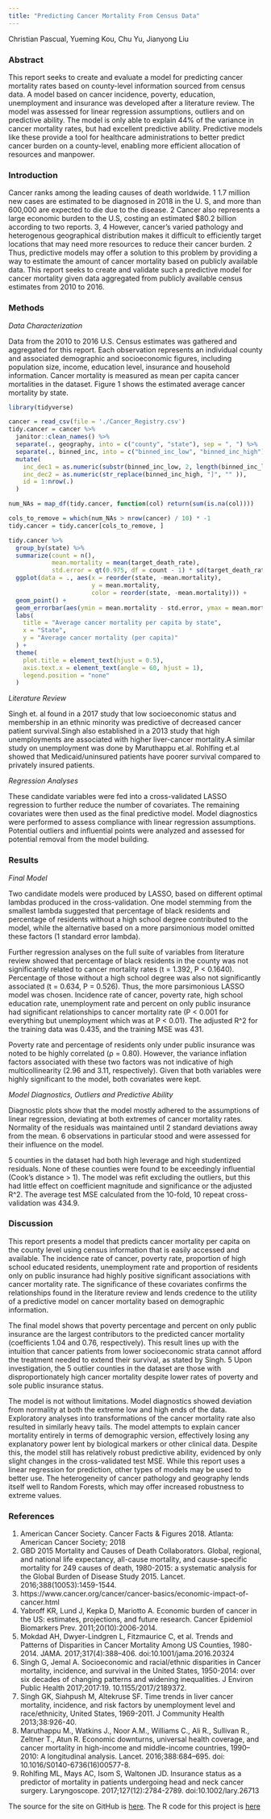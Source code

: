 ```yaml
---
title: "Predicting Cancer Mortality From Census Data"
---
```


Christian Pascual, Yueming Kou, Chu Yu, Jianyong Liu

### Abstract

This report seeks to create and evaluate a model for predicting cancer mortality rates
based on county-level information sourced from census data. A model based on cancer
incidence, poverty, education, unemployment and insurance was developed after a literature
review. The model was assessed for linear regression assumptions, outliers and on predictive
ability. The model is only able to explain 44% of the variance in cancer mortality rates, but had
excellent predictive ability. Predictive models like these provide a tool for healthcare
administrations to better predict cancer burden on a county-level, enabling more efficient
allocation of resources and manpower.

### Introduction

Cancer ranks among the leading causes of death worldwide.
1 1.7 million new cases are
estimated to be diagnosed in 2018 in the U. S, and more than 600,000 are expected to die due
to the disease.
2 Cancer also represents a large economic burden to the U.S, costing an
estimated $80.2 billion according to two reports.
3, 4 However, cancer’s varied pathology and
heterogenous geographical distribution makes it difficult to efficiently target locations that may
need more resources to reduce their cancer burden.
2 Thus, predictive models may offer a
solution to this problem by providing a way to estimate the amount of cancer mortality based
on publicly available data.
This report seeks to create and validate such a predictive model for cancer mortality
given data aggregated from publicly available census estimates from 2010 to 2016.

### Methods

*Data Characterization*

Data from the 2010 to 2016 U.S. Census estimates was gathered and aggregated for
this report. Each observation represents an individual county and associated demographic and
socioeconomic figures, including population size, income, education level, insurance and
household information.
Cancer mortality is measured as mean per capita cancer mortalities in the dataset.
Figure 1 shows the estimated average cancer mortality by state.

```r
library(tidyverse)

cancer = read_csv(file = './Cancer_Registry.csv')
tidy.cancer = cancer %>% 
  janitor::clean_names() %>% 
  separate(., geography, into = c("county", "state"), sep = ", ") %>% 
  separate(., binned_inc, into = c("binned_inc_low", "binned_inc_high"), sep = ", ") %>% 
  mutate(
    inc_dec1 = as.numeric(substr(binned_inc_low, 2, length(binned_inc_low))),
    inc_dec2 = as.numeric(str_replace(binned_inc_high, "]", "" )),
    id = 1:nrow(.)
  ) 

num_NAs = map_df(tidy.cancer, function(col) return(sum(is.na(col))))

cols_to_remove = which(num_NAs > nrow(cancer) / 10) * -1
tidy.cancer = tidy.cancer[cols_to_remove, ]

tidy.cancer %>% 
  group_by(state) %>% 
  summarize(count = n(),
            mean.mortality = mean(target_death_rate),
            std.error = qt(0.975, df = count - 1) * sd(target_death_rate)/sqrt(count) ) %>% 
  ggplot(data = ., aes(x = reorder(state, -mean.mortality), 
                       y = mean.mortality, 
                       color = reorder(state, -mean.mortality))) +
  geom_point() +
  geom_errorbar(aes(ymin = mean.mortality - std.error, ymax = mean.mortality + std.error)) +
  labs(
    title = "Average cancer mortality per capita by state",
    x = "State",
    y = "Average cancer mortality (per capita)"
  ) +
  theme(
    plot.title = element_text(hjust = 0.5),
    axis.text.x = element_text(angle = 60, hjust = 1),
    legend.position = "none"
  )
```

*Literature Review*

Singh et. al found in a 2017 study that low socioeconomic status and membership in an ethnic minority was predictive of decreased cancer patient survival.Singh also established in a 2013 study that high unemployments are associated with higher liver-cancer mortality.A similar study on unemployment was done by Maruthappu et.al. Rohlfing et.al showed that
Medicaid/uninsured patients have poorer survival compared to privately insured patients.

*Regression Analyses*

These candidate variables were fed into a cross-validated LASSO regression to further reduce the number of covariates. The remaining covariates were then used as the final predictive model. Model diagnostics were performed to assess compliance with linear regression assumptions. Potential outliers and influential points were analyzed and assessed
for potential removal from the model building.

### Results

*Final Model*

Two candidate models were produced by LASSO, based on different optimal lambdas
produced in the cross-validation. One model stemming from the smallest lambda suggested
that percentage of black residents and percentage of residents without a high school degree
contributed to the model, while the alternative based on a more parsimonious model omitted
these factors (1 standard error lambda). 

Further regression analyses on the full suite of variables from literature review showed
that percentage of black residents in the county was not significantly related to cancer
mortality rates (t = 1.392, P < 0.1640). Percentage of those without a high school degree was
also not significantly associated (t = 0.634, P = 0.526).
Thus, the more parsimonious LASSO model was chosen. Incidence rate of cancer,
poverty rate, high school education rate, unemployment rate and percent on only public
insurance had significant relationships to cancer mortality rate (P < 0.001 for everything but
unemployment which was at P < 0.01). The adjusted R^2
for the training data was 0.435, and the
training MSE was 431.

Poverty rate and percentage of residents only under public insurance was noted to be
highly correlated (⍴ = 0.80). However, the variance inflation factors associated with these two
factors was not indicative of high multicollinearity (2.96 and 3.11, respectively). Given that both
variables were highly significant to the model, both covariates were kept.

*Model Diagnostics, Outliers and Predictive Ability*

Diagnostic plots show that the model mostly adhered to the assumptions of linear
regression, deviating at both extremes of cancer mortality rates. Normality of the residuals was
maintained until 2 standard deviations away from the mean. 6 observations in particular stood
and were assessed for their influence on the model.

5 counties in the dataset had both high leverage and high studentized residuals. None
of these counties were found to be exceedingly influential (Cook’s distance > 1). The model
was refit excluding the outliers, but this had little effect on coefficient magnitude and
significance or the adjusted R^2. The average test MSE calculated from the 10-fold, 10 repeat
cross-validation was 434.9.

### Discussion

This report presents a model that predicts cancer mortality per capita on the county
level using census information that is easily accessed and available. The incidence rate of
cancer, poverty rate, proportion of high school educated residents, unemployment rate and
proportion of residents only on public insurance had highly positive significant associations
with cancer mortality rate. The significance of these covariates confirms the relationships found
in the literature review and lends credence to the utility of a predictive model on cancer
mortality based on demographic information.

The final model shows that poverty percentage and percent on only public insurance
are the largest contributors to the predicted cancer mortality (coefficients 1.04 and 0.76,
respectively). This result lines up with the intuition that cancer patients from lower
socioeconomic strata cannot afford the treatment needed to extend their survival, as stated by
Singh.
5 Upon investigation, the 5 outlier counties in the dataset are those with
disproportionately high cancer mortality despite lower rates of poverty and sole public
insurance status.

The model is not without limitations. Model diagnostics showed deviation from
normality at both the extreme low and high ends of the data. Exploratory analyses into
transformations of the cancer mortality rate also resulted in similarly heavy tails. The model
attempts to explain cancer mortality entirely in terms of demographic version, effectively losing
any explanatory power lent by biological markers or other clinical data. Despite this, the model
still has relatively robust predictive ability, evidenced by only slight changes in the
cross-validated test MSE.
While this report uses a linear regression for prediction, other types of models may be
used to better use. The heterogeneity of cancer pathology and geography lends itself well to
Random Forests, which may offer increased robustness to extreme values.

### References

1) American Cancer Society. Cancer Facts & Figures 2018. Atlanta: American Cancer Society;
2018
2) GBD 2015 Mortality and Causes of Death Collaborators. Global, regional, and national life
expectancy, all-cause mortality, and cause-specific mortality for 249 causes of death,
1980-2015: a systematic analysis for the Global Burden of Disease Study 2015. Lancet.
2016;388(10053):1459-1544.
3) https://www.cancer.org/cancer/cancer-basics/economic-impact-of-cancer.html
4) Yabroff KR, Lund J, Kepka D, Mariotto A. Economic burden of cancer in the US:
estimates, projections, and future research. Cancer Epidemiol Biomarkers Prev.
2011;20(10):2006-2014.
5) Mokdad AH, Dwyer-Lindgren L, Fitzmaurice C, et al. Trends and Patterns of Disparities in
Cancer Mortality Among US Counties, 1980-2014. JAMA. 2017;317(4):388–406.
doi:10.1001/jama.2016.20324
6) Singh G, Jemal A. Socioeconomic and racial/ethnic disparities in Cancer mortality,
incidence, and survival in the United States, 1950-2014: over six decades of changing
patterns and widening inequalities. J Environ Public Health 2017;2017:19.
10.1155/2017/2189372.
7) Singh GK, Siahpush M, Altekruse SF. Time trends in liver cancer mortality, incidence, and
risk factors by unemployment level and race/ethnicity, United States, 1969-2011. J
Community Health 2013;38:926-40.
8) Maruthappu M., Watkins J., Noor A.M., Williams C., Ali R., Sullivan R., Zeltner T., Atun R.
Economic downturns, universal health coverage, and cancer mortality in high-income
and middle-income countries, 1990–2010: A longitudinal analysis. Lancet.
2016;388:684–695. doi: 10.1016/S0140-6736(16)00577-8.
9) Rohlfing ML, Mays AC, Isom S, Waltonen JD. Insurance status as a predictor of mortality
in patients undergoing head and neck cancer surgery. Laryngoscope.
2017;127(12):2784-2789. doi:10.1002/lary.26713


The source for the site on GitHub is [here](https://github.com/yuemingkou/BM_final_report.github.io.git).
The R code for this project is [here](code.html)